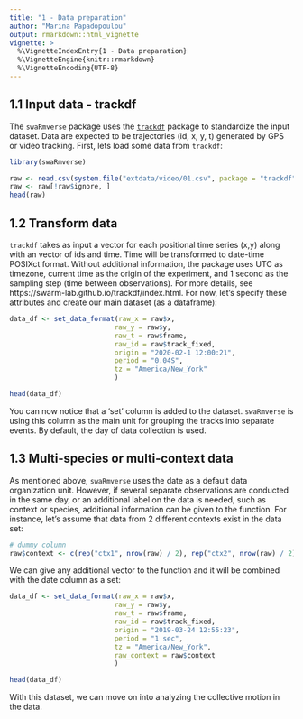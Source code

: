 ```yaml
---
title: "1 - Data preparation"
author: "Marina Papadopoulou"
output: rmarkdown::html_vignette
vignette: >
  %\VignetteIndexEntry{1 - Data preparation}
  %\VignetteEngine{knitr::rmarkdown}
  %\VignetteEncoding{UTF-8}
---
```


## 1.1 Input data - trackdf

The `swaRmverse` package uses the [`trackdf`](https://github.com/swarm-lab/trackdf) package to standardize the input dataset. Data are expected to be trajectories (id, x, y, t) generated by GPS or video tracking. First, lets load some data from `trackdf`:

```r
library(swaRmverse)

raw <- read.csv(system.file("extdata/video/01.csv", package = "trackdf"))
raw <- raw[!raw$ignore, ]
head(raw)

```

## 1.2 Transform data

`trackdf` takes as input a vector for each positional time series (x,y) along with an vector of ids and time. Time will be transformed to date-time POSIXct format. Without additional information, the package uses UTC as timezone, current time as the origin of the experiment, and 1 second as the sampling step (time between observations). For more details, see https://swarm-lab.github.io/trackdf/index.html. For now, let's specify these attributes and create our main dataset (as a dataframe):

```r

data_df <- set_data_format(raw_x = raw$x,
                          raw_y = raw$y,
                          raw_t = raw$frame,
                          raw_id = raw$track_fixed,
                          origin = "2020-02-1 12:00:21",
                          period = "0.04S",
                          tz = "America/New_York"
                          )

head(data_df)
```
You can now notice that a 'set' column is added to the dataset. `swaRmverse` is using this column as the main unit for grouping the tracks into separate events. By default, the day of data collection is used. 

## 1.3 Multi-species or multi-context data

As mentioned above, `swaRmverse` uses the date as a default data organization unit. However, if several separate observations are conducted in the same day, or an additional label on the data is needed, such as context or species, additional information can be given to the \code{set_data_format} function. For instance, let's assume that data from 2 different contexts exist in the data set:

```r
# dummy column
raw$context <- c(rep("ctx1", nrow(raw) / 2), rep("ctx2", nrow(raw) / 2))

```

We can give any additional vector to the function and it will be combined with the date column as a set:

```r

data_df <- set_data_format(raw_x = raw$x,
                          raw_y = raw$y,
                          raw_t = raw$frame,
                          raw_id = raw$track_fixed,
                          origin = "2019-03-24 12:55:23",
                          period = "1 sec",
                          tz = "America/New_York",
                          raw_context = raw$context
                          )

head(data_df)
```

With this dataset, we can move on into analyzing the collective motion in the data.
